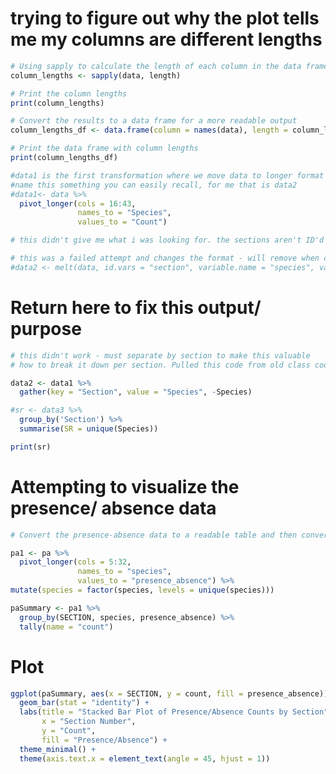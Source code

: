 # trying to figure out why the plot tells me my columns are different lengths
```r
# Using sapply to calculate the length of each column in the data frame
column_lengths <- sapply(data, length)

# Print the column lengths
print(column_lengths)

```

```r
# Convert the results to a data frame for a more readable output
column_lengths_df <- data.frame(column = names(data), length = column_lengths)

# Print the data frame with column lengths
print(column_lengths_df)

```

```r

#data1 is the first transformation where we move data to longer format vice the current one.
#name this something you can easily recall, for me that is data2
#data1<- data %>% 
  pivot_longer(cols = 16:43, 
               names_to = "Species", 
               values_to = "Count")

# this didn't give me what i was looking for. the sections aren't ID'd and the Count column isn't summing instances across section, so I tried to do this instead:

# this was a failed attempt and changes the format - will remove when cleaning document.
#data2 <- melt(data, id.vars = "section", variable.name = "species", value.name = "count")


```
# Return here to fix this output/ purpose
```r

# this didn't work - must separate by section to make this valuable
# how to break it down per section. Pulled this code from old class code and changed the names.

data2 <- data1 %>%
  gather(key = "Section", value = "Species", -Species)

#sr <- data3 %>%
  group_by('Section') %>%
  summarise(SR = unique(Species))

print(sr)
```


# Attempting to visualize the presence/ absence data
```r

# Convert the presence-absence data to a readable table and then converting the factors so we can count/ quantify the values

pa1 <- pa %>%
  pivot_longer(cols = 5:32,
               names_to = "species",
               values_to = "presence_absence") %>%
mutate(species = factor(species, levels = unique(species)))

```

```r

paSummary <- pa1 %>%
  group_by(SECTION, species, presence_absence) %>%
  tally(name = "count")

```

# Plot
```r

ggplot(paSummary, aes(x = SECTION, y = count, fill = presence_absence)) +
  geom_bar(stat = "identity") +
  labs(title = "Stacked Bar Plot of Presence/Absence Counts by Section",
       x = "Section Number",
       y = "Count",
       fill = "Presence/Absence") +
  theme_minimal() +
  theme(axis.text.x = element_text(angle = 45, hjust = 1))



```